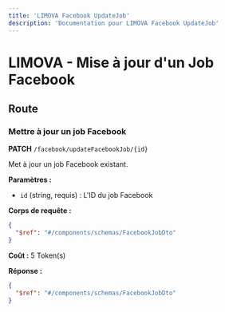 ```yaml
---
title: 'LIMOVA Facebook UpdateJob'
description: 'Documentation pour LIMOVA Facebook UpdateJob'
---
```


# LIMOVA - Mise à jour d'un Job Facebook

## Route

### Mettre à jour un job Facebook
**PATCH** `/facebook/updateFacebookJob/{id}`

Met à jour un job Facebook existant.

**Paramètres :**
- `id` (string, requis) : L'ID du job Facebook

**Corps de requête :**
```json
{
  "$ref": "#/components/schemas/FacebookJobDto"
}
```

**Coût :** 5 Token(s)

**Réponse :**
```json
{
  "$ref": "#/components/schemas/FacebookJobDto"
}
``` 
